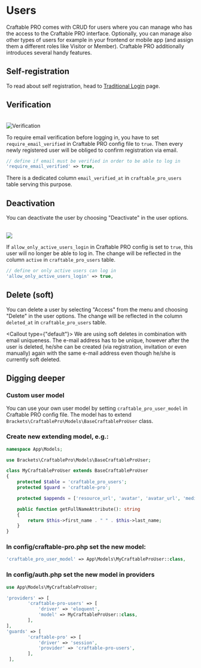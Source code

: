
# Users

Craftable PRO comes with CRUD for users where you can manage who has the access to the Craftable PRO interface. Optionally, you can manage also other types of users for example in your frontend or mobile app (and assign them a different roles like Visitor or Member). Craftable PRO additionally introduces several handy features.

## Self-registration

To read about self registration, head to [Traditional Login](/basic-features/authentication#traditional-login) page.

## Verification

<br />
<Image alt="Verification" src="/images/activate.png" />

To require email verification before logging in, you have to set `require_email_verified` in Craftable PRO config file to `true`. Then every newly registered user will be obliged to confirm registration via email.

```php filename="config/craftable-pro.php"
// define if email must be verified in order to be able to log in
'require_email_verified' => true,
```

There is a dedicated column `email_verified_at` in `craftable_pro_users` table serving this purpose.

## Deactivation

You can deactivate the user by choosing "Deactivate" in the user options.

<br />

<Image src="/images/deactivate-button.png" />

If `allow_only_active_users_login` in Craftable PRO config is set to `true`, this user will no longer be able to log in. The change will be reflected in the column `active` in `craftable_pro_users` table.

```php filename="config/craftable-pro.php"
// define or only active users can log in
'allow_only_active_users_login' => true,
```

## Delete (soft)

You can delete a user by selecting "Access" from the menu and choosing "Delete" in the user options. The change will be reflected in the column `deleted_at` in `craftable_pro_users` table.

<Callout type={"default"}>
  We are using soft deletes in combination with email uniqueness. The e-mail
  address has to be unique, however after the user is deleted, he/she can be
  created (via registration, invitation or even manually) again with the same
  e-mail address even though he/she is currently soft deleted.
</Callout>

## Digging deeper

### Custom user model

You can use your own user model by setting `craftable_pro_user_model` in Craftable PRO config file. The model has to extend `Brackets\CraftablePro\Models\BaseCraftableProUser` class.

<div className="steps-container">

### Create new extending model, e.g.:

```php
namespace App\Models;

use Brackets\CraftablePro\Models\BaseCraftableProUser;

class MyCraftableProUser extends BaseCraftableProUser
{
    protected $table = 'craftable_pro_users';
    protected $guard = 'craftable-pro';

    protected $appends = ['resource_url', 'avatar', 'avatar_url', 'media_details', 'has_enabled_two_factor_authentication', 'full_name'];

    public function getFullNameAttribute(): string
    {
        return $this->first_name . " " . $this->last_name;
    }
}
```

### In config/craftable-pro.php set the new model:
```php filename="config/craftable-pro.php"
'craftable_pro_user_model' => App\Models\MyCraftableProUser::class,
```

### In config/auth.php set the new model in providers
```php filename="config/auth.php"
use App\Models\MyCraftableProUser;

'providers' => [
        'craftable-pro-users' => [
            'driver' => 'eloquent',
            'model' => MyCraftableProUser::class,
        ],
],
'guards' => [
        'craftable-pro' => [
            'driver' => 'session',
            'provider' => 'craftable-pro-users',
        ],
 ],
```

</div>